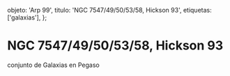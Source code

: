 
  objeto: 'Arp 99',
  titulo: 'NGC 7547/49/50/53/58, Hickson 93',
  etiquetas: ['galaxias'],
};

# NGC 7547/49/50/53/58, Hickson 93

<Imagen
  src="registro/arp-99_20121200_1_arp99.jpg"
  fecha="20121200"
/>

 conjunto de Galaxias en Pegaso